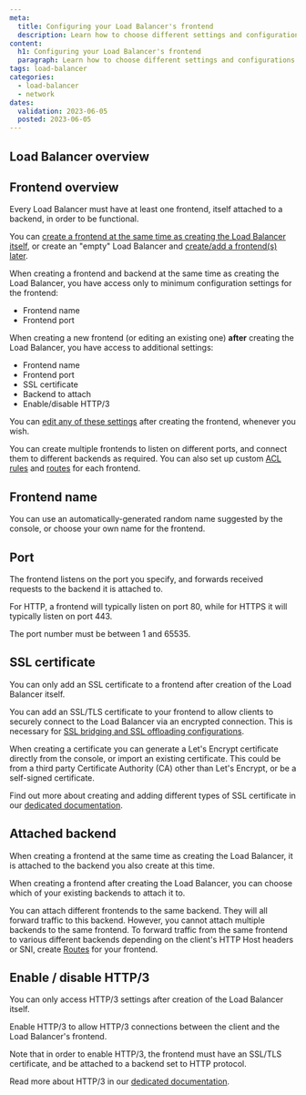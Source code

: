 ```yaml
---
meta:
  title: Configuring your Load Balancer's frontend
  description: Learn how to choose different settings and configurations for your Load Balancer's frontend depending on your needs
content:
  h1: Configuring your Load Balancer's frontend
  paragraph: Learn how to choose different settings and configurations for your Load Balancer's frontend depending on your needs
tags: load-balancer
categories: 
  - load-balancer
  - network
dates:
  validation: 2023-06-05
  posted: 2023-06-05
---
```


## Load Balancer overview

<Macro id="load-balancer" />

## Frontend overview

Every Load Balancer must have at least one frontend, itself attached to a backend, in order to be functional.

You can [create a frontend at the same time as creating the Load Balancer itself](/network/load-balancer/how-to/create-frontends-backends/#how-to-create-a-frontend-during-creation-of-your-load-balancer), or create an "empty" Load Balancer and [create/add a frontend(s) later](/network/load-balancer/how-to/create-frontends-backends/#how-to-create-a-frontend-after-creation-of-your-load-balancer). 

When creating a frontend and backend at the same time as creating the Load Balancer, you have access only to minimum configuration settings for the frontend:
- Frontend name
- Frontend port

When creating a new frontend (or editing an existing one) **after** creating the Load Balancer, you have access to additional settings:
- Frontend name
- Frontend port
- SSL certificate
- Backend to attach
- Enable/disable HTTP/3

You can [edit any of these settings](/network/load-balancer/how-to/manage-frontends-and-backends/#how-to-edit-frontends) after creating the frontend, whenever you wish.

You can create multiple frontends to listen on different ports, and connect them to different backends as required. You can also set up custom [ACL rules](/network/load-balancer/how-to/create-manage-acls/) and [routes](/network/load-balancer/how-to/create-manage-routes/) for each frontend.

## Frontend name

You can use an automatically-generated random name suggested by the console, or choose your own name for the frontend.

## Port

The frontend listens on the port you specify, and forwards received requests to the backend it is attached to.

For HTTP, a frontend will typically listen on port 80, while for HTTPS it will typically listen on port 443.

The port number must be between 1 and 65535.

## SSL certificate

<Message type="note">

You can only add an SSL certificate to a frontend after creation of the Load Balancer itself.

</Message>

You can add an SSL/TLS certificate to your frontend to allow clients to securely connect to the Load Balancer via an encrypted connection. This is necessary for [SSL bridging and SSL offloading configurations](/network/load-balancer/reference-content/ssl-bridging-offloading-passthrough/).

When creating a certificate you can generate a Let's Encrypt certificate directly from the console, or import an existing certificate. This could be from a third party Certificate Authority (CA) other than Let's Encrypt, or be a self-signed certificate.

Find out more about creating and adding different types of SSL certificate in our [dedicated documentation](/network/load-balancer/how-to/add-certificate/).

## Attached backend

When creating a frontend at the same time as creating the Load Balancer, it is attached to the backend you also create at this time.

When creating a frontend after creating the Load Balancer, you can choose which of your existing backends to attach it to.

<Message type="note">

You can attach different frontends to the same backend. They will all forward traffic to this backend. However, you cannot attach multiple backends to the same frontend. To forward traffic from the same frontend to various different backends depending on the client's HTTP Host headers or SNI, create [Routes](/network/load-balancer/how-to/create-manage-routes/) for your frontend.

</Message>

## Enable / disable HTTP/3

<Message type="note">

You can only access HTTP/3 settings after creation of the Load Balancer itself.

</Message>

Enable HTTP/3 to allow HTTP/3 connections between the client and the Load Balancer's frontend. 

Note that in order to enable HTTP/3, the frontend must have an SSL/TLS certificate, and be attached to a backend set to HTTP protocol. 

Read more about HTTP/3 in our [dedicated documentation](https://www.scaleway.com/en/docs/network/load-balancer/reference-content/http2-http3/).


